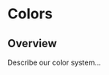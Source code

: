 
<Meta title="Foundations/Colors" />

# Colors

## Overview

Describe our color system...

<ColorPalette>
  <ColorItem title="Primary" colors={{ Pink: "#FF4785" }} />
  <ColorItem title="Accent" colors={{ Blue: "#1EA7FD" }} />
  <ColorItem
    title="Neutral"
    colors={{ 100: "#FFFFFF", 200: "#F8F8F8", 300: "#F3F3F3" }}
  />
</ColorPalette>

